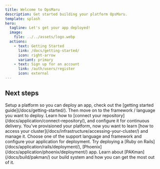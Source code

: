 ```yaml
---
title: Welcome to OpsMaru
description: Get started building your platform OpsMaru.
template: splash
hero:
  tagline: Let's get your app deployed!
  image:
    file: ../../assets/logo.webp
  actions:
    - text: Getting Started
      link: /docs/getting-started/
      icon: right-arrow
      variant: primary
    - text: Sign up for an account
      link: /auth/users/register
      icon: external
---
```



## Next steps

<CardGrid stagger>
	<Card title="Build a platform" icon="rocket">
    Setup a platform so you can deploy an app, check out the [getting started guide](/docs/getting-started/). Then move on to the framework / language you want to deploy.
	</Card>
	<Card title="Connect your repository" icon="add-document">
		Learn how to [connect your repository](/docs/application/connect-repository/), and configure it for continuous delivery.
	</Card>
	<Card title="Access your cluster" icon="approve-check-circle">
		You've provisioned your platform, now you want to learn [how to access your cluster](/docs/infrastructure/accessing-your-cluster/) and manage it.
	</Card>
	<Card title="Deploy your application" icon="open-book">
		Choose one of the support language and framework and configure your application for deployment. Try deploying a [Ruby on Rails](/docs/application/rails/deployment/), [Phoenix](/docs/application/phoenix/deployment/) app.
	</Card>
  <Card title="Our build system" icon="setting">
    Learn about [PAKman](/docs/build/pakman/) our build system and how you can get the most out of it.
  </Card>
</CardGrid>
